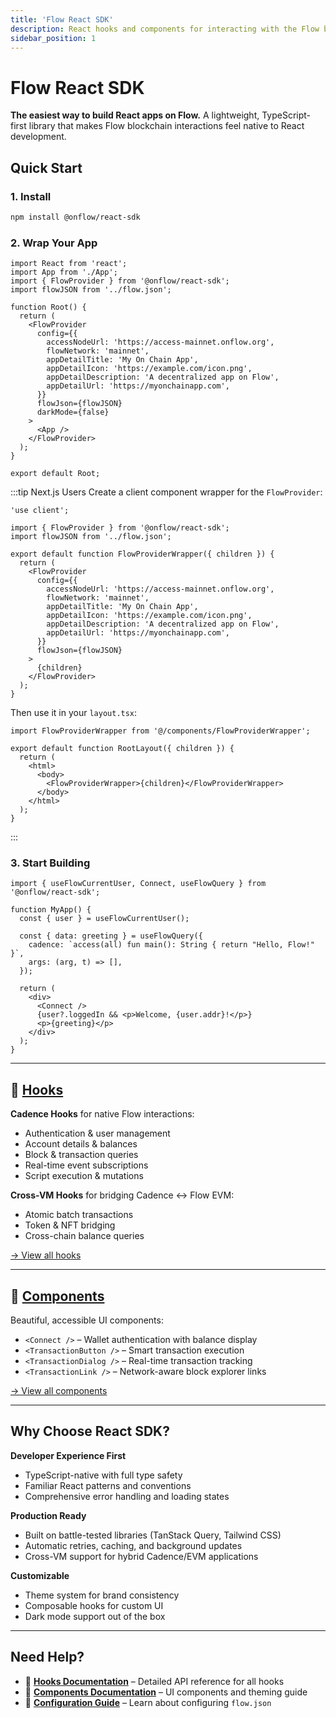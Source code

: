 ```yaml
---
title: 'Flow React SDK'
description: React hooks and components for interacting with the Flow blockchain.
sidebar_position: 1
---
```



# Flow React SDK

**The easiest way to build React apps on Flow.** A lightweight, TypeScript-first library that makes Flow blockchain interactions feel native to React development.

<ReactSDKOverview />

## Quick Start

### 1. Install

```bash
npm install @onflow/react-sdk
```

### 2. Wrap Your App

```tsx
import React from 'react';
import App from './App';
import { FlowProvider } from '@onflow/react-sdk';
import flowJSON from '../flow.json';

function Root() {
  return (
    <FlowProvider
      config={{
        accessNodeUrl: 'https://access-mainnet.onflow.org',
        flowNetwork: 'mainnet',
        appDetailTitle: 'My On Chain App',
        appDetailIcon: 'https://example.com/icon.png',
        appDetailDescription: 'A decentralized app on Flow',
        appDetailUrl: 'https://myonchainapp.com',
      }}
      flowJson={flowJSON}
      darkMode={false}
    >
      <App />
    </FlowProvider>
  );
}

export default Root;
```

:::tip Next.js Users
Create a client component wrapper for the `FlowProvider`:

```tsx title="components/FlowProviderWrapper.tsx"
'use client';

import { FlowProvider } from '@onflow/react-sdk';
import flowJSON from '../flow.json';

export default function FlowProviderWrapper({ children }) {
  return (
    <FlowProvider
      config={{
        accessNodeUrl: 'https://access-mainnet.onflow.org',
        flowNetwork: 'mainnet',
        appDetailTitle: 'My On Chain App',
        appDetailIcon: 'https://example.com/icon.png',
        appDetailDescription: 'A decentralized app on Flow',
        appDetailUrl: 'https://myonchainapp.com',
      }}
      flowJson={flowJSON}
    >
      {children}
    </FlowProvider>
  );
}
```

Then use it in your `layout.tsx`:

```tsx title="app/layout.tsx"
import FlowProviderWrapper from '@/components/FlowProviderWrapper';

export default function RootLayout({ children }) {
  return (
    <html>
      <body>
        <FlowProviderWrapper>{children}</FlowProviderWrapper>
      </body>
    </html>
  );
}
```

:::

### 3. Start Building

```tsx
import { useFlowCurrentUser, Connect, useFlowQuery } from '@onflow/react-sdk';

function MyApp() {
  const { user } = useFlowCurrentUser();

  const { data: greeting } = useFlowQuery({
    cadence: `access(all) fun main(): String { return "Hello, Flow!" }`,
    args: (arg, t) => [],
  });

  return (
    <div>
      <Connect />
      {user?.loggedIn && <p>Welcome, {user.addr}!</p>}
      <p>{greeting}</p>
    </div>
  );
}
```

---

## 🎣 [Hooks](./hooks.md)

**Cadence Hooks** for native Flow interactions:

- Authentication & user management
- Account details & balances
- Block & transaction queries
- Real-time event subscriptions
- Script execution & mutations

**Cross-VM Hooks** for bridging Cadence ↔ Flow EVM:

- Atomic batch transactions
- Token & NFT bridging
- Cross-chain balance queries

[→ View all hooks](./hooks.md)

---

## 🎨 [Components](./components.md)

Beautiful, accessible UI components:

- `<Connect />` – Wallet authentication with balance display
- `<TransactionButton />` – Smart transaction execution
- `<TransactionDialog />` – Real-time transaction tracking
- `<TransactionLink />` – Network-aware block explorer links

[→ View all components](./components.md)

---

## Why Choose React SDK?

**Developer Experience First**

- TypeScript-native with full type safety
- Familiar React patterns and conventions
- Comprehensive error handling and loading states

**Production Ready**

- Built on battle-tested libraries (TanStack Query, Tailwind CSS)
- Automatic retries, caching, and background updates
- Cross-VM support for hybrid Cadence/EVM applications

**Customizable**

- Theme system for brand consistency
- Composable hooks for custom UI
- Dark mode support out of the box

---

## Need Help?

- 📖 **[Hooks Documentation](./hooks.md)** – Detailed API reference for all hooks
- 🎨 **[Components Documentation](./components.md)** – UI components and theming guide
- 🔗 **[Configuration Guide](../flow-cli/flow.json/configuration.md)** – Learn about configuring `flow.json`
